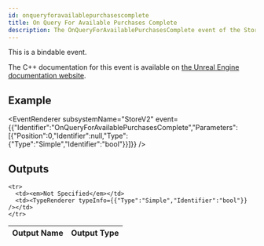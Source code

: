 ```yaml
---
id: onqueryforavailablepurchasescomplete
title: On Query For Available Purchases Complete
description: The OnQueryForAvailablePurchasesComplete event of the StoreV2 subsystem.
---
```



This is a bindable event.

The C++ documentation for this event is available on [the Unreal Engine documentation website](https://dev.epicgames.com/documentation/en-us/unreal-engine/API/Plugins/OnlineSubsystem/Interfaces/IOnlineStoreV2/).

## Example

<EventRenderer subsystemName="StoreV2" event={{"Identifier":"OnQueryForAvailablePurchasesComplete","Parameters":[{"Position":0,"Identifier":null,"Type":{"Type":"Simple","Identifier":"bool"}}]}} />

## Outputs


<table>
  <thead>
    <tr>
      <th>Output Name</th>
      <th>Output Type</th>
    </tr>
  </thead>
  <tbody>
    
    <tr>
      <td><em>Not Specified</em></td>
      <td><TypeRenderer typeInfo={{"Type":"Simple","Identifier":"bool"}} /></td>
    </tr>
  </tbody>
</table>


